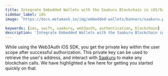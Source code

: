 ```yaml
---
title: Integrate Embedded Wallets with the Saakuru Blockchain in iOS/Swift Applications
sidebar_label: iOS
image: 'https://docs.metamask.io/img/embedded-wallets/banners/saakuru.png'

keywords: [ios, swift, saakuru, web3auth, authentication, blockchain]
description: 'Integrate Embedded Wallets with the Saakuru Blockchain in iOS/Swift Applications | Embedded Wallets'
---
```



<SEO
  title="Integrate Embedded Wallets with the Saakuru Blockchain in iOS/Swift Applications"
  description="Integrate Embedded Wallets with the Saakuru Blockchain in iOS/Swift Applications | Embedded Wallets"
  image="https://docs.metamask.io/img/embedded-wallets/banners/saakuru.png"
  slug="/embedded-wallets/connect-blockchain/evm/saakuru/ios"
/>

While using the Web3Auth iOS SDK, you get the private key within the user scope after successful authorization. This private key can be used to retrieve the user's address, and interact with [Saakuru](https://saakuru.com/) to make any blockchain calls. We have highlighted a few here for getting you started quickly on that.

<EVMInteraction />
